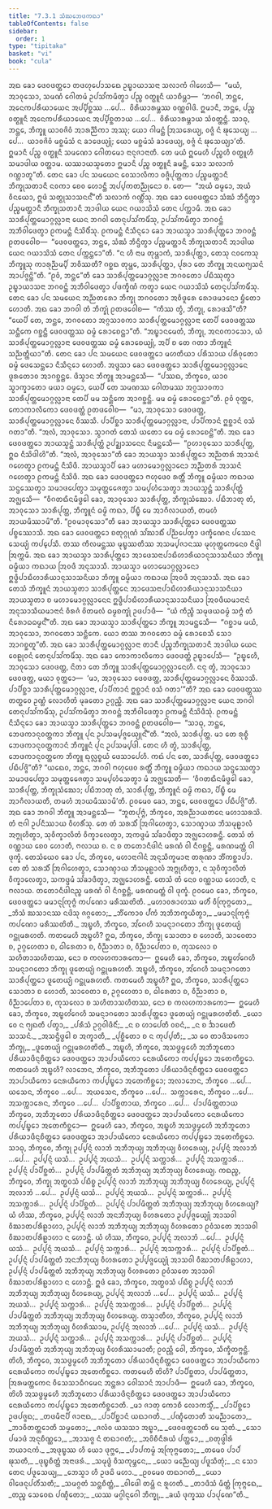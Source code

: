 ```yaml
---
title: "7.3.1 ᩈᩴᨥᨽᩮᨴᨠᨳᩣ"
tableOfContents: false
sidebar:
  order: 1
type: "tipitaka"
basket: "vi"
book: "cula"
---
```



<DynamicBreadcrumb />

<Division number="344" book="cula">

<Paragraph number="1569" book="cula">
ᩋᨳ ᨡᩮᩣ ᨴᩮᩅᨴᨲ᩠ᨲᩮᩣ ᨲᨴᩉᩩᨸᩮᩣᩈᨳᩮ ᩏᨭ᩠ᨮᩣᨿᩣᩈᨶᩣ ᩈᩃᩣᨠᩴ ᨣᩤᩉᩮᩈᩥ—  “ᨾᨿᩴ, ᩋᩣᩅᩩᩈᩮᩣ, ᩈᨾᨱᩴ ᨣᩮᩤᨲᨾᩴ ᩏᨸᩈᩘᨠᨾᩥᨲ᩠ᩅᩣ ᨸᨬ᩠ᨧ ᩅᨲ᩠ᨳᩪᨶᩥ ᨿᩣᨧᩥᨾ᩠ᩉᩣ—  ‘ᨽᨣᩅᩤ, ᨽᨶ᩠ᨲᩮ, ᩋᨶᩮᨠᨸᩁᩥᨿᩣᨿᩮᨶ ᩋᨸ᩠ᨸᩥᨧ᩠ᨨᩔ …ᨸᩮ…  ᩅᩦᩁᩥᨿᩣᩁᨾ᩠ᨽᩔ ᩅᨱ᩠ᨱᩅᩤᨴᩦ. ᩍᨾᩣᨶᩥ, ᨽᨶ᩠ᨲᩮ, ᨸᨬ᩠ᨧ ᩅᨲ᩠ᨳᩪᨶᩥ ᩋᨶᩮᨠᨸᩁᩥᨿᩣᨿᩮᨶ ᩋᨸ᩠ᨸᩥᨧ᩠ᨨᨲᩣᨿ …ᨸᩮ…  ᩅᩦᩁᩥᨿᩣᩁᨾ᩠ᨽᩣᨿ ᩈᩴᩅᨲ᩠ᨲᨶ᩠ᨲᩥ. ᩈᩣᨵᩩ, ᨽᨶ᩠ᨲᩮ, ᨽᩥᨠ᩠ᨡᩪ ᨿᩣᩅᨩᩦᩅᩴ ᩋᩣᩁᨬ᩠ᨬᩥᨠᩣ ᩋᩔᩩ; ᨿᩮᩣ ᨣᩤᨾᨶ᩠ᨲᩴ ᩒᩈᩁᩮᨿ᩠ᨿ, ᩅᨩ᩠ᨩᩴ ᨶᩴ ᨹᩩᩈᩮᨿ᩠ᨿ …ᨸᩮ…  ᨿᩣᩅᨩᩦᩅᩴ ᨾᨧ᩠ᨨᨾᩴᩈᩴ ᨶ ᨡᩣᨴᩮᨿ᩠ᨿᩩᩴ; ᨿᩮᩣ ᨾᨧ᩠ᨨᨾᩴᩈᩴ ᨡᩣᨴᩮᨿ᩠ᨿ, ᩅᨩ᩠ᨩᩴ ᨶᩴ ᨹᩩᩈᩮᨿ᩠ᨿᩣ’ᨲᩥ. ᩍᨾᩣᨶᩥ ᨸᨬ᩠ᨧ ᩅᨲ᩠ᨳᩪᨶᩥ ᩈᨾᨱᩮᩣ ᨣᩮᩤᨲᨾᩮᩣ ᨶᩣᨶᩩᨩᩣᨶᩣᨲᩥ. ᨲᩮ ᨾᨿᩴ ᩍᨾᩮᩉᩥ ᨸᨬ᩠ᨧᩉᩥ ᩅᨲ᩠ᨳᩪᩉᩥ ᩈᨾᩣᨴᩤᨿ ᩅᨲ᩠ᨲᩣᨾ. ᨿᩔᩣᨿᩈ᩠ᨾᨲᩮᩣ ᩍᨾᩣᨶᩥ ᨸᨬ᩠ᨧ ᩅᨲ᩠ᨳᩪᨶᩥ ᨡᨾᨶ᩠ᨲᩥ, ᩈᩮᩣ ᩈᩃᩣᨠᩴ ᨣᨱ᩠ᩉᩣᨲᩪ”ᨲᩥ.
</Paragraph>

<Paragraph number="1570" book="cula">
ᨲᩮᨶ ᨡᩮᩣ ᨸᨶ ᩈᨾᨿᩮᨶ ᩅᩮᩈᩣᩃᩥᨠᩣ ᩅᨩ᩠ᨩᩥᨸᩩᨲ᩠ᨲᨠᩣ ᨸᨬ᩠ᨧᨾᨲ᩠ᨲᩣᨶᩥ ᨽᩥᨠ᩠ᨡᩩᩈᨲᩣᨶᩥ ᨶᩅᨠᩣ ᨧᩮᩅ ᩉᩮᩣᨶ᩠ᨲᩥ ᩋᨸ᩠ᨸᨠᨲᨬ᩠ᨬᩩᨶᩮᩣ ᨧ. ᨲᩮ—  “ᩋᨿᩴ ᨵᨾ᩠ᨾᩮᩣ, ᩋᨿᩴ ᩅᩥᨶᨿᩮᩣ, ᩍᨴᩴ ᩈᨲ᩠ᨳᩩᩈᩣᩈᨶᨶ᩺”ᨲᩥ ᩈᩃᩣᨠᩴ ᨣᨱ᩠ᩉᩥᩴᩈᩩ. ᩋᨳ ᨡᩮᩣ ᨴᩮᩅᨴᨲ᩠ᨲᩮᩣ ᩈᩴᨥᩴ ᨽᩥᨶ᩠ᨴᩥᨲ᩠ᩅᩣ ᨸᨬ᩠ᨧᨾᨲ᩠ᨲᩣᨶᩥ ᨽᩥᨠ᩠ᨡᩩᩈᨲᩣᨶᩥ ᩋᩣᨴᩤᨿ ᨿᩮᨶ ᨣᨿᩣᩈᩦᩈᩴ ᨲᩮᨶ ᨸᨠ᩠ᨠᩣᨾᩥ. ᩋᨳ ᨡᩮᩣ ᩈᩣᩁᩥᨸᩩᨲ᩠ᨲᨾᩮᩣᨣ᩠ᨣᩃᩖᩣᨶᩣ ᨿᩮᨶ ᨽᨣᩅᩤ ᨲᩮᨶᩩᨸᩈᩘᨠᨾᩥᩴᩈᩩ, ᩏᨸᩈᩘᨠᨾᩥᨲ᩠ᩅᩣ ᨽᨣᩅᨶ᩠ᨲᩴ ᩋᨽᩥᩅᩤᨴᩮᨲ᩠ᩅᩣ ᩑᨠᨾᨶ᩠ᨲᩴ ᨶᩥᩈᩦᨴᩥᩴᩈᩩ. ᩑᨠᨾᨶ᩠ᨲᩴ ᨶᩥᩈᩥᨶ᩠ᨶᩮᩣ ᨡᩮᩣ ᩋᩣᨿᩈ᩠ᨾᩣ ᩈᩣᩁᩥᨸᩩᨲ᩠ᨲᩮᩣ ᨽᨣᩅᨶ᩠ᨲᩴ ᩑᨲᨴᩅᩮᩤᨧ—  “ᨴᩮᩅᨴᨲ᩠ᨲᩮᩣ, ᨽᨶ᩠ᨲᩮ, ᩈᩴᨥᩴ ᨽᩥᨶ᩠ᨴᩥᨲ᩠ᩅᩣ ᨸᨬ᩠ᨧᨾᨲ᩠ᨲᩣᨶᩥ ᨽᩥᨠ᩠ᨡᩩᩈᨲᩣᨶᩥ ᩋᩣᨴᩤᨿ ᨿᩮᨶ ᨣᨿᩣᩈᩦᩈᩴ ᨲᩮᨶ ᨸᨠ᩠ᨠᨶ᩠ᨲᩮᩣ”ᨲᩥ. “ᨶ ᩉᩥ ᨶᩣᨾ ᨲᩩᨾ᩠ᩉᩣᨠᩴ, ᩈᩣᩁᩥᨸᩩᨲ᩠ᨲᩣ, ᨲᩮᩈᩩ ᨶᩅᨠᩮᩈᩩ ᨽᩥᨠ᩠ᨡᩪᩈᩩ ᨠᩣᩁᩩᨬ᩠ᨬᨾ᩠ᨸᩥ ᨽᩅᩥᩔᨲᩥ? ᨣᨧ᩠ᨨᨳ ᨲᩩᨾ᩠ᩉᩮ, ᩈᩣᩁᩥᨸᩩᨲ᩠ᨲᩣ, ᨸᩩᩁᩣ ᨲᩮ ᨽᩥᨠ᩠ᨡᩪ ᩋᨶᨿᨻ᩠ᨿᩈᨶᩴ ᩋᩣᨸᨩ᩠ᨩᨶ᩠ᨲᩦ”ᨲᩥ. “ᩑᩅᩴ, ᨽᨶ᩠ᨲᩮ”ᨲᩥ ᨡᩮᩣ ᩈᩣᩁᩥᨸᩩᨲ᩠ᨲᨾᩮᩣᨣ᩠ᨣᩃᩖᩣᨶᩣ ᨽᨣᩅᨲᩮᩣ ᨸᨭᩥᩔᩩᨲ᩠ᩅᩣ ᩏᨭ᩠ᨮᩣᨿᩣᩈᨶᩣ ᨽᨣᩅᨶ᩠ᨲᩴ ᩋᨽᩥᩅᩤᨴᩮᨲ᩠ᩅᩣ ᨸᨴᨠ᩠ᨡᩥᨱᩴ ᨠᨲ᩠ᩅᩣ ᨿᩮᨶ ᨣᨿᩣᩈᩦᩈᩴ ᨲᩮᨶᩩᨸᩈᩘᨠᨾᩥᩴᩈᩩ.
</Paragraph>

<Paragraph number="1571" book="cula">
ᨲᩮᨶ ᨡᩮᩣ ᨸᨶ ᩈᨾᨿᩮᨶ ᩋᨬ᩠ᨬᨲᩁᩮᩣ ᨽᩥᨠ᩠ᨡᩩ ᨽᨣᩅᨲᩮᩣ ᩋᩅᩥᨴᩪᩁᩮ ᩁᩮᩣᨴᨾᩣᨶᩮᩣ ᨮᩥᨲᩮᩣ ᩉᩮᩣᨲᩥ. ᩋᨳ ᨡᩮᩣ ᨽᨣᩅᩤ ᨲᩴ ᨽᩥᨠ᩠ᨡᩩᩴ ᩑᨲᨴᩅᩮᩤᨧ—  “ᨠᩥᩔ ᨲ᩠ᩅᩴ, ᨽᩥᨠ᩠ᨡᩩ, ᩁᩮᩣᨴᩈᩦ”ᨲᩥ? “ᨿᩮᨸᩥ ᨲᩮ, ᨽᨶ᩠ᨲᩮ, ᨽᨣᩅᨲᩮᩣ ᩋᨣ᩠ᨣᩈᩣᩅᨠᩣ ᩈᩣᩁᩥᨸᩩᨲ᩠ᨲᨾᩮᩣᨣ᩠ᨣᩃᩖᩣᨶᩣ ᨲᩮᨸᩥ ᨴᩮᩅᨴᨲ᩠ᨲᩔ ᩈᨶ᩠ᨲᩥᨠᩮ ᨣᨧ᩠ᨨᨶ᩠ᨲᩥ ᨴᩮᩅᨴᨲ᩠ᨲᩔ ᨵᨾ᩠ᨾᩴ ᩁᩮᩣᨧᩮᨶ᩠ᨲᩣ”ᨲᩥ. “ᩋᨭ᩠ᨮᩣᨶᨾᩮᨲᩴ, ᨽᩥᨠ᩠ᨡᩩ, ᩋᨶᩅᨠᩣᩈᩮᩣ, ᨿᩴ ᩈᩣᩁᩥᨸᩩᨲ᩠ᨲᨾᩮᩣᨣ᩠ᨣᩃᩖᩣᨶᩣ ᨴᩮᩅᨴᨲ᩠ᨲᩔ ᨵᨾ᩠ᨾᩴ ᩁᩮᩣᨧᩮᨿ᩠ᨿᩩᩴ, ᩋᨸᩥ ᨧ ᨲᩮ ᨣᨲᩣ ᨽᩥᨠ᩠ᨡᩪᨶᩴ ᩈᨬ᩠ᨬᨲ᩠ᨲᩥᨿᩣ”ᨲᩥ.
</Paragraph>

</Division>
<Division number="345" book="cula">

<Paragraph number="1572" book="cula">
ᨲᩮᨶ ᨡᩮᩣ ᨸᨶ ᩈᨾᨿᩮᨶ ᨴᩮᩅᨴᨲ᩠ᨲᩮᩣ ᨾᩉᨲᩥᨿᩣ ᨸᩁᩥᩈᩣᨿ ᨸᩁᩥᩅᩩᨲᩮᩣ ᨵᨾ᩠ᨾᩴ ᨴᩮᩈᩮᨶ᩠ᨲᩮᩣ ᨶᩥᩈᩥᨶ᩠ᨶᩮᩣ ᩉᩮᩣᨲᩥ. ᩋᨴ᩠ᨴᩈᩣ ᨡᩮᩣ ᨴᩮᩅᨴᨲ᩠ᨲᩮᩣ ᩈᩣᩁᩥᨸᩩᨲ᩠ᨲᨾᩮᩣᨣ᩠ᨣᩃᩖᩣᨶᩮ ᨴᩪᩁᨲᩮᩣᩅ ᩋᩣᨣᨧ᩠ᨨᨶ᩠ᨲᩮ. ᨴᩥᩈ᩠ᩅᩣᨶ ᨽᩥᨠ᩠ᨡᩪ ᩋᩣᨾᨶ᩠ᨲᩮᩈᩥ—  “ᨸᩔᨳ, ᨽᩥᨠ᩠ᨡᩅᩮ, ᨿᩣᩅ ᩈ᩠ᩅᩣᨠ᩠ᨡᩣᨲᩮᩣ ᨾᨿᩣ ᨵᨾ᩠ᨾᩮᩣ, ᨿᩮᨸᩥ ᨲᩮ ᩈᨾᨱᩔ ᨣᩮᩤᨲᨾᩔ ᩋᨣ᩠ᨣᩈᩣᩅᨠᩣ ᩈᩣᩁᩥᨸᩩᨲ᩠ᨲᨾᩮᩣᨣ᩠ᨣᩃᩖᩣᨶᩣ ᨲᩮᨸᩥ ᨾᨾ ᩈᨶ᩠ᨲᩥᨠᩮ ᩋᩣᨣᨧ᩠ᨨᨶ᩠ᨲᩥ. ᨾᨾ ᨵᨾ᩠ᨾᩴ ᩁᩮᩣᨧᩮᨶ᩠ᨲᩣ”ᨲᩥ. ᩑᩅᩴ ᩅᩩᨲ᩠ᨲᩮ, ᨠᩮᩣᨠᩣᩃᩥᨠᩮᩣ ᨴᩮᩅᨴᨲ᩠ᨲᩴ ᩑᨲᨴᩅᩮᩤᨧ—  “ᨾᩣ, ᩋᩣᩅᩩᩈᩮᩣ ᨴᩮᩅᨴᨲ᩠ᨲ, ᩈᩣᩁᩥᨸᩩᨲ᩠ᨲᨾᩮᩣᨣ᩠ᨣᩃᩖᩣᨶᩮ ᩅᩥᩔᩈᩥ. ᨸᩣᨸᩥᨧ᩠ᨨᩣ ᩈᩣᩁᩥᨸᩩᨲ᩠ᨲᨾᩮᩣᨣ᩠ᨣᩃᩖᩣᨶᩣ, ᨸᩣᨸᩥᨠᩣᨶᩴ ᩍᨧ᩠ᨨᩣᨶᩴ ᩅᩈᩴ ᨣᨲᩣ”ᨲᩥ. “ᩋᩃᩴ, ᩋᩣᩅᩩᩈᩮᩣ. ᩈ᩠ᩅᩣᨣᨲᩴ ᨲᩮᩈᩴ ᨿᨲᩮᩣ ᨾᩮ ᨵᨾ᩠ᨾᩴ ᩁᩮᩣᨧᩮᨶ᩠ᨲᩦ”ᨲᩥ.
</Paragraph>

<Paragraph number="1573" book="cula">
ᩋᨳ ᨡᩮᩣ ᨴᩮᩅᨴᨲ᩠ᨲᩮᩣ ᩋᩣᨿᩈ᩠ᨾᨶ᩠ᨲᩴ ᩈᩣᩁᩥᨸᩩᨲ᩠ᨲᩴ ᩏᨸᨯ᩠ᨰᩣᩈᨶᩮᨶ ᨶᩥᨾᨶ᩠ᨲᩮᩈᩥ—  “ᩑᩉᩣᩅᩩᩈᩮᩣ ᩈᩣᩁᩥᨸᩩᨲ᩠ᨲ, ᩍᨵ ᨶᩥᩈᩦᨴᩤᩉᩦ”ᨲᩥ. “ᩋᩃᩴ, ᩋᩣᩅᩩᩈᩮᩣ”ᨲᩥ ᨡᩮᩣ ᩋᩣᨿᩈ᩠ᨾᩣ ᩈᩣᩁᩥᨸᩩᨲ᩠ᨲᩮᩣ ᩋᨬ᩠ᨬᨲᩁᩴ ᩋᩣᩈᨶᩴ ᨣᩉᩮᨲ᩠ᩅᩣ ᩑᨠᨾᨶ᩠ᨲᩴ ᨶᩥᩈᩦᨴᩥ. ᩋᩣᨿᩈ᩠ᨾᩣᨸᩥ ᨡᩮᩣ ᨾᩉᩣᨾᩮᩣᨣ᩠ᨣᩃᩖᩣᨶᩮᩣ ᩋᨬ᩠ᨬᨲᩁᩴ ᩋᩣᩈᨶᩴ ᨣᩉᩮᨲ᩠ᩅᩣ ᩑᨠᨾᨶ᩠ᨲᩴ ᨶᩥᩈᩦᨴᩥ. ᩋᨳ ᨡᩮᩣ ᨴᩮᩅᨴᨲ᩠ᨲᩮᩣ ᨻᩉᩩᨴᩮᩅ ᩁᨲ᩠ᨲᩥᩴ ᨽᩥᨠ᩠ᨡᩪ ᨵᨾ᩠ᨾᩥᨿᩣ ᨠᨳᩣᨿ ᩈᨶ᩠ᨴᩔᩮᨲ᩠ᩅᩣ ᩈᨾᩣᨴᨸᩮᨲ᩠ᩅᩣ ᩈᨾᩩᨲ᩠ᨲᩮᨩᩮᨲ᩠ᩅᩣ ᩈᨾ᩠ᨸᩉᩴᩈᩮᨲ᩠ᩅᩣ ᩋᩣᨿᩈ᩠ᨾᨶ᩠ᨲᩴ ᩈᩣᩁᩥᨸᩩᨲ᩠ᨲᩴ ᩋᨩ᩠ᨫᩮᩈᩥ—  “ᩅᩥᨣᨲᨳᩥᨶᨾᩥᨴ᩠ᨵᩮᩤ ᨡᩮᩣ, ᩋᩣᩅᩩᩈᩮᩣ ᩈᩣᩁᩥᨸᩩᨲ᩠ᨲ, ᨽᩥᨠ᩠ᨡᩩᩈᩴᨥᩮᩣ. ᨸᨭᩥᨽᩣᨲᩩ ᨲᩴ, ᩋᩣᩅᩩᩈᩮᩣ ᩈᩣᩁᩥᨸᩩᨲ᩠ᨲ, ᨽᩥᨠ᩠ᨡᩪᨶᩴ ᨵᨾ᩠ᨾᩦ ᨠᨳᩣ, ᨸᩥᨭ᩠ᨮᩥ ᨾᩮ ᩋᩣᨣᩥᩃᩣᨿᨲᩥ, ᨲᨾᩉᩴ ᩋᩣᨿᨾᩥᩔᩣᨾᩦ”ᨲᩥ. “ᩑᩅᨾᩣᩅᩩᩈᩮᩣ”ᨲᩥ ᨡᩮᩣ ᩋᩣᨿᩈ᩠ᨾᩣ ᩈᩣᩁᩥᨸᩩᨲ᩠ᨲᩮᩣ ᨴᩮᩅᨴᨲ᩠ᨲᩔ ᨸᨧ᩠ᨧᩔᩮᩣᩈᩥ. ᩋᨳ ᨡᩮᩣ ᨴᩮᩅᨴᨲ᩠ᨲᩮᩣ ᨧᨲᩩᨣ᩠ᨣᩩᨱᩴ ᩈᩘᨥᩣᨭᩥᩴ ᨸᨬ᩠ᨬᨸᩮᨲ᩠ᩅᩣ ᨴᨠ᩠ᨡᩥᨱᩮᨶ ᨸᩔᩮᨶ ᩈᩮᨿ᩠ᨿᩴ ᨠᨸ᩠ᨸᩮᩈᩥ. ᨲᩔ ᨠᩥᩃᨾᨶ᩠ᨲᩔ ᨾᩩᨭ᩠ᨮᩔᨲᩥᩔ ᩋᩈᨾ᩠ᨸᨩᩣᨶᩔ ᨾᩩᩉᩩᨲ᩠ᨲᨠᩮᨶᩮᩅ ᨶᩥᨴ᩠ᨴᩤ ᩒᨠ᩠ᨠᨾᩥ.
</Paragraph>

<Paragraph number="1574" book="cula">
ᩋᨳ ᨡᩮᩣ ᩋᩣᨿᩈ᩠ᨾᩣ ᩈᩣᩁᩥᨸᩩᨲ᩠ᨲᩮᩣ ᩋᩣᨴᩮᩈᨶᩣᨸᩣᨭᩥᩉᩣᩁᩥᨿᩣᨶᩩᩈᩣᩈᨶᩥᨿᩣ ᨽᩥᨠ᩠ᨡᩪ ᨵᨾ᩠ᨾᩥᨿᩣ ᨠᨳᩣᨿ ᩒᩅᨴᩥ ᩋᨶᩩᩈᩣᩈᩥ. ᩋᩣᨿᩈ᩠ᨾᩣ ᨾᩉᩣᨾᩮᩣᨣ᩠ᨣᩃᩖᩣᨶᩮᩣ ᩍᨴ᩠ᨵᩥᨸᩣᨭᩥᩉᩣᩁᩥᨿᩣᨶᩩᩈᩣᩈᨶᩥᨿᩣ ᨽᩥᨠ᩠ᨡᩪ ᨵᨾ᩠ᨾᩥᨿᩣ ᨠᨳᩣᨿ ᩒᩅᨴᩥ ᩋᨶᩩᩈᩣᩈᩥ. ᩋᨳ ᨡᩮᩣ ᨲᩮᩈᩴ ᨽᩥᨠ᩠ᨡᩪᨶᩴ ᩋᩣᨿᩈ᩠ᨾᨲᩣ ᩈᩣᩁᩥᨸᩩᨲ᩠ᨲᩮᨶ ᩋᩣᨴᩮᩈᨶᩣᨸᩣᨭᩥᩉᩣᩁᩥᨿᩣᨶᩩᩈᩣᩈᨶᩥᨿᩣ ᩋᩣᨿᩈ᩠ᨾᨲᩣ ᨧ ᨾᩉᩣᨾᩮᩣᨣ᩠ᨣᩃᩖᩣᨶᩮᨶ ᩍᨴ᩠ᨵᩥᨸᩣᨭᩥᩉᩣᩁᩥᨿᩣᨶᩩᩈᩣᩈᨶᩥᨿᩣ ᩒᩅᨴᩥᨿᨾᩣᨶᩣᨶᩴ ᩋᨶᩩᩈᩣᩈᩥᨿᨾᩣᨶᩣᨶᩴ ᩅᩥᩁᨩᩴ ᩅᩦᨲᨾᩃᩴ ᨵᨾ᩠ᨾᨧᨠ᩠ᨡᩩᩴ ᩏᨴᨸᩣᨴᩥ—  “ᨿᩴ ᨠᩥᨬ᩠ᨧᩥ ᩈᨾᩩᨴᨿᨵᨾ᩠ᨾᩴ ᩈᨻ᩠ᨻᩴ ᨲᩴ ᨶᩥᩁᩮᩣᨵᨵᨾ᩠ᨾᨶ᩺”ᨲᩥ.
</Paragraph>

<Paragraph number="1575" book="cula">
ᩋᨳ ᨡᩮᩣ ᩋᩣᨿᩈ᩠ᨾᩣ ᩈᩣᩁᩥᨸᩩᨲ᩠ᨲᩮᩣ ᨽᩥᨠ᩠ᨡᩪ ᩋᩣᨾᨶ᩠ᨲᩮᩈᩥ—  “ᨣᨧ᩠ᨨᩣᨾ ᨾᨿᩴ, ᩋᩣᩅᩩᩈᩮᩣ, ᨽᨣᩅᨲᩮᩣ ᩈᨶ᩠ᨲᩥᨠᩮ. ᨿᩮᩣ ᨲᩔ ᨽᨣᩅᨲᩮᩣ ᨵᨾ᩠ᨾᩴ ᩁᩮᩣᨧᩮᩈᩥ ᩈᩮᩣ ᩋᩣᨣᨧ᩠ᨨᨲᩪ”ᨲᩥ. ᩋᨳ ᨡᩮᩣ ᩈᩣᩁᩥᨸᩩᨲ᩠ᨲᨾᩮᩣᨣ᩠ᨣᩃᩖᩣᨶᩣ ᨲᩣᨶᩥ ᨸᨬ᩠ᨧᨽᩥᨠ᩠ᨡᩩᩈᨲᩣᨶᩥ ᩋᩣᨴᩤᨿ ᨿᩮᨶ ᩅᩮᩊᩩᩅᨶᩴ ᨲᩮᨶᩩᨸᩈᩘᨠᨾᩥᩴᩈᩩ. ᩋᨳ ᨡᩮᩣ ᨠᩮᩣᨠᩣᩃᩥᨠᩮᩣ ᨴᩮᩅᨴᨲ᩠ᨲᩴ ᩏᨭ᩠ᨮᩣᨸᩮᩈᩥ—  “ᩏᨭ᩠ᨮᩮᩉᩥ, ᩋᩣᩅᩩᩈᩮᩣ ᨴᩮᩅᨴᨲ᩠ᨲ, ᨶᩦᨲᩣ ᨲᩮ ᨽᩥᨠ᩠ᨡᩪ ᩈᩣᩁᩥᨸᩩᨲ᩠ᨲᨾᩮᩣᨣ᩠ᨣᩃᩖᩣᨶᩮᩉᩥ. ᨶᨶᩩ ᨲ᩠ᩅᩴ, ᩋᩣᩅᩩᩈᩮᩣ ᨴᩮᩅᨴᨲ᩠ᨲ, ᨾᨿᩣ ᩅᩩᨲ᩠ᨲᩮᩣ—  ‘ᨾᩣ, ᩋᩣᩅᩩᩈᩮᩣ ᨴᩮᩅᨴᨲ᩠ᨲ, ᩈᩣᩁᩥᨸᩩᨲ᩠ᨲᨾᩮᩣᨣ᩠ᨣᩃᩖᩣᨶᩮ ᩅᩥᩔᩣᩈᩥ. ᨸᩣᨸᩥᨧ᩠ᨨᩣ ᩈᩣᩁᩥᨸᩩᨲ᩠ᨲᨾᩮᩣᨣ᩠ᨣᩃᩖᩣᨶᩣ, ᨸᩣᨸᩥᨠᩣᨶᩴ ᩍᨧ᩠ᨨᩣᨶᩴ ᩅᩈᩴ ᨣᨲᩣ’”ᨲᩥ? ᩋᨳ ᨡᩮᩣ ᨴᩮᩅᨴᨲ᩠ᨲᩔ ᨲᨲ᩠ᨳᩮᩅ ᩏᨱ᩠ᩉᩴ ᩃᩮᩣᩉᩥᨲᩴ ᨾᩩᨡᨲᩮᩣ ᩏᨣ᩠ᨣᨬ᩠ᨨᩥ.
</Paragraph>

<Paragraph number="1576" book="cula">
ᩋᨳ ᨡᩮᩣ ᩈᩣᩁᩥᨸᩩᨲ᩠ᨲᨾᩮᩣᨣ᩠ᨣᩃᩖᩣᨶᩣ ᨿᩮᨶ ᨽᨣᩅᩤ ᨲᩮᨶᩩᨸᩈᩘᨠᨾᩥᩴᩈᩩ, ᩏᨸᩈᩘᨠᨾᩥᨲ᩠ᩅᩣ ᨽᨣᩅᨶ᩠ᨲᩴ ᩋᨽᩥᩅᩤᨴᩮᨲ᩠ᩅᩣ ᩑᨠᨾᨶ᩠ᨲᩴ ᨶᩥᩈᩦᨴᩥᩈᩩᩴ. ᩑᨠᨾᨶ᩠ᨲᩴ ᨶᩥᩈᩥᨶ᩠ᨶᩮᩣ ᨡᩮᩣ ᩋᩣᨿᩈ᩠ᨾᩣ ᩈᩣᩁᩥᨸᩩᨲ᩠ᨲᩮᩣ ᨽᨣᩅᨶ᩠ᨲᩴ ᩑᨲᨴᩅᩮᩤᨧ—  “ᩈᩣᨵᩩ, ᨽᨶ᩠ᨲᩮ, ᨽᩮᨴᨠᩣᨶᩩᩅᨲ᩠ᨲᨠᩣ ᨽᩥᨠ᩠ᨡᩪ ᨸᩩᨶ ᩏᨸᩈᨾ᩠ᨸᨩ᩠ᨩᩮᨿ᩠ᨿᩩᨶ᩺”ᨲᩥ. “ᩋᩃᩴ, ᩈᩣᩁᩥᨸᩩᨲ᩠ᨲ. ᨾᩣ ᨲᩮ ᩁᩩᨧ᩠ᨧᩥ ᨽᩮᨴᨠᩣᨶᩩᩅᨲ᩠ᨲᨠᩣᨶᩴ ᨽᩥᨠ᩠ᨡᩪᨶᩴ ᨸᩩᨶ ᩏᨸᩈᨾ᩠ᨸᨴᩤ. ᨲᩮᨶ ᩉᩥ ᨲ᩠ᩅᩴ, ᩈᩣᩁᩥᨸᩩᨲ᩠ᨲ, ᨽᩮᨴᨠᩣᨶᩩᩅᨲ᩠ᨲᨠᩮ ᨽᩥᨠ᩠ᨡᩪ ᨳᩩᩃᩖᨧ᩠ᨧᨿᩴ ᨴᩮᩈᩣᨸᩮᩉᩥ. ᨠᨳᩴ ᨸᨶ ᨲᩮ, ᩈᩣᩁᩥᨸᩩᨲ᩠ᨲ, ᨴᩮᩅᨴᨲ᩠ᨲᩮᩣ ᨸᨭᩥᨸᨩ᩠ᨩᩦ”ᨲᩥ? “ᨿᨳᩮᩅ, ᨽᨶ᩠ᨲᩮ, ᨽᨣᩅᩤ ᨻᩉᩩᨴᩮᩅ ᩁᨲ᩠ᨲᩥᩴ ᨽᩥᨠ᩠ᨡᩪ ᨵᨾ᩠ᨾᩥᨿᩣ ᨠᨳᩣᨿ ᩈᨶ᩠ᨴᩔᩮᨲ᩠ᩅᩣ ᩈᨾᩣᨴᨸᩮᨲ᩠ᩅᩣ ᩈᨾᩩᨲ᩠ᨲᩮᨩᩮᨲ᩠ᩅᩣ ᩈᨾ᩠ᨸᩉᩴᩈᩮᨲ᩠ᩅᩣ ᨾᩴ ᩋᨩ᩠ᨫᩮᩈᨲᩥ—  ‘ᩅᩥᨣᨲᨳᩥᨶᨾᩥᨴ᩠ᨵᩮᩤ ᨡᩮᩣ, ᩈᩣᩁᩥᨸᩩᨲ᩠ᨲ, ᨽᩥᨠ᩠ᨡᩩᩈᩴᨥᩮᩣ; ᨸᨭᩥᨽᩣᨲᩩ ᨲᩴ, ᩈᩣᩁᩥᨸᩩᨲ᩠ᨲ, ᨽᩥᨠ᩠ᨡᩪᨶᩴ ᨵᨾ᩠ᨾᩦ ᨠᨳᩣ, ᨸᩥᨭ᩠ᨮᩥ ᨾᩮ ᩋᩣᨣᩥᩃᩣᨿᨲᩥ, ᨲᨾᩉᩴ ᩋᩣᨿᨾᩥᩔᩣᨾᩦ’ᨲᩥ. ᩑᩅᨾᩮᩅ ᨡᩮᩣ, ᨽᨶ᩠ᨲᩮ, ᨴᩮᩅᨴᨲ᩠ᨲᩮᩣ ᨸᨭᩥᨸᨩ᩠ᨩᩦ”ᨲᩥ.
</Paragraph>

</Division>
<Division number="346" book="cula">

<Paragraph number="1577" book="cula">
ᩋᨳ ᨡᩮᩣ ᨽᨣᩅᩤ ᨽᩥᨠ᩠ᨡᩪ ᩋᩣᨾᨶ᩠ᨲᩮᩈᩥ—  “ᨽᩪᨲᨸᩩᨻ᩠ᨻᩴ, ᨽᩥᨠ᩠ᨡᩅᩮ, ᩋᩁᨬ᩠ᨬᩣᨿᨲᨶᩮ ᨾᩉᩣᩈᩁᩈᩦ. ᨲᩴ ᨶᩣᨣᩤ ᩏᨸᨶᩥᩔᩣᨿ ᩅᩥᩉᩁᩥᩴᩈᩩ. ᨲᩮ ᨲᩴ ᩈᩁᩈᩥᩴ ᩒᨣᩤᩉᩮᨲ᩠ᩅᩣ, ᩈᩮᩣᨱ᩠ᨯᩣᨿ ᨽᩥᩈᨾᩩᩊᩣᩃᩴ ᩋᨻ᩠ᨻᩩᩉᩥᨲ᩠ᩅᩣ, ᩈᩩᩅᩥᨠ᩠ᨡᩣᩃᩥᨲᩴ ᩅᩥᨠ᩠ᨡᩣᩃᩮᨲ᩠ᩅᩣ, ᩋᨠᨴ᩠ᨴᨾᩴ ᩈᩘᨡᩣᨴᩥᨲ᩠ᩅᩣ ᩋᨩ᩠ᨫᩮᩣᩉᩁᨶ᩠ᨲᩥ. ᨲᩮᩈᩴ ᨲᩴ ᩅᨱ᩠ᨱᩣᨿ ᨧᩮᩅ ᩉᩮᩣᨲᩥ, ᨻᩃᩣᨿ ᨧ. ᨶ ᨧ ᨲᨲᩮᩣᨶᩥᨴᩤᨶᩴ ᨾᩁᨱᩴ ᩅᩤ ᨶᩥᨣᨧ᩠ᨨᨶ᩠ᨲᩥ, ᨾᩁᨱᨾᨲ᩠ᨲᩴ ᩅᩤ ᨴᩩᨠ᩠ᨡᩴ. ᨲᩮᩈᩴᨿᩮᩅ ᨡᩮᩣ ᨸᨶ, ᨽᩥᨠ᩠ᨡᩅᩮ, ᨾᩉᩣᨶᩣᨣᩤᨶᩴ ᩋᨶᩩᩈᩥᨠ᩠ᨡᨾᩣᨶᩣ ᨲᩁᩩᨱᩣ ᨽᩥᩘᨠᨧ᩠ᨨᩣᨸᩣ. ᨲᩮ ᨲᩴ ᩈᩁᩈᩥᩴ ᩒᨣᩤᩉᩮᨲ᩠ᩅᩣ, ᩈᩮᩣᨱ᩠ᨯᩣᨿ ᨽᩥᩈᨾᩩᩊᩣᩃᩴ ᩋᨻ᩠ᨻᩩᩉᩥᨲ᩠ᩅᩣ, ᨶ ᩈᩩᩅᩥᨠ᩠ᨡᩣᩃᩥᨲᩴ ᩅᩥᨠ᩠ᨡᩣᩃᩮᨲ᩠ᩅᩣ, ᩈᨠᨴ᩠ᨴᨾᩴ ᩈᩘᨡᩣᨴᩥᨲ᩠ᩅᩣ, ᩋᨩ᩠ᨫᩮᩣᩉᩁᨶ᩠ᨲᩥ. ᨲᩮᩈᩴ ᨲᩴ ᨶᩮᩅ ᩅᨱ᩠ᨱᩣᨿ ᩉᩮᩣᨲᩥ, ᨶ ᨻᩃᩣᨿ. ᨲᨲᩮᩣᨶᩥᨴᩤᨶᨬ᩠ᨧ ᨾᩁᨱᩴ ᩅᩤ ᨶᩥᨣᨧ᩠ᨨᨶ᩠ᨲᩥ, ᨾᩁᨱᨾᨲ᩠ᨲᩴ ᩅᩤ ᨴᩩᨠ᩠ᨡᩴ. ᩑᩅᨾᩮᩅ ᨡᩮᩣ, ᨽᩥᨠ᩠ᨡᩅᩮ, ᨴᩮᩅᨴᨲ᩠ᨲᩮᩣ ᨾᨾᩣᨶᩩᨠᩕᩩᨻ᩠ᨻᩴ ᨠᨸᨱᩮᩣ ᨾᩁᩥᩔᨲᩦᨲᩥ.
</Paragraph>

<Paragraph number="1578" type="verses" book="cula">
_ᨾᩉᩣᩅᩁᩣᩉᩔ ᨾᩉᩥᩴ ᩅᩥᨠᩕᩩᨻ᩠ᨻᨲᩮᩣ,_  
_ᨽᩥᩈᩴ ᨥᩈᩣᨶᩔ ᨶᨴᩦᩈᩩ ᨩᨣ᩠ᨣᨲᩮᩣ;_  
_ᨽᩥᩘᨠᩮᩣᩅ ᨸᩘᨠᩴ ᩋᨽᩥᨽᨠ᩠ᨡᨿᩥᨲ᩠ᩅᩣ,_  
_ᨾᨾᩣᨶᩩᨠᩕᩩᨻ᩠ᨻᩴ ᨠᨸᨱᩮᩣ ᨾᩁᩥᩔᨲᩦᨲᩥ._  

</Paragraph>

</Division>
<Division number="347" book="cula">

<Paragraph number="1579" book="cula">
ᩋᨭ᩠ᨮᩉᩥ, ᨽᩥᨠ᩠ᨡᩅᩮ, ᩋᩘᨣᩮᩉᩥ ᩈᨾᨶ᩠ᨶᩣᨣᨲᩮᩣ ᨽᩥᨠ᩠ᨡᩩ ᨴᩪᨲᩮᨿ᩠ᨿᩴ ᨣᨶ᩠ᨲᩩᨾᩁᩉᨲᩥ. ᨠᨲᨾᩮᩉᩥ ᩋᨭ᩠ᨮᩉᩥ? ᩍᨵ, ᨽᩥᨠ᩠ᨡᩅᩮ, ᨽᩥᨠ᩠ᨡᩩ ᩈᩮᩣᨲᩣ ᨧ ᩉᩮᩣᨲᩥ, ᩈᩣᩅᩮᨲᩣ ᨧ, ᩏᨣ᩠ᨣᩉᩮᨲᩣ ᨧ, ᨵᩤᩁᩮᨲᩣ ᨧ, ᩅᩥᨬ᩠ᨬᩣᨲᩣ ᨧ, ᩅᩥᨬ᩠ᨬᩣᨸᩮᨲᩣ ᨧ, ᨠᩩᩈᩃᩮᩣ ᨧ ᩈᩉᩥᨲᩣᩈᩉᩥᨲᩔ, ᨶᩮᩣ ᨧ ᨠᩃᩉᨠᩣᩁᨠᩮᩣ—  ᩍᨾᩮᩉᩥ ᨡᩮᩣ, ᨽᩥᨠ᩠ᨡᩅᩮ, ᩋᨭ᩠ᨮᩉᩘᨣᩮᩉᩥ ᩈᨾᨶ᩠ᨶᩣᨣᨲᩮᩣ ᨽᩥᨠ᩠ᨡᩩ ᨴᩪᨲᩮᨿ᩠ᨿᩴ ᨣᨶ᩠ᨲᩩᨾᩁᩉᨲᩥ.
</Paragraph>

<Paragraph number="1580" book="cula">
ᩋᨭ᩠ᨮᩉᩥ, ᨽᩥᨠ᩠ᨡᩅᩮ, ᩋᩘᨣᩮᩉᩥ ᩈᨾᨶ᩠ᨶᩣᨣᨲᩮᩣ ᩈᩣᩁᩥᨸᩩᨲ᩠ᨲᩮᩣ ᨴᩪᨲᩮᨿ᩠ᨿᩴ ᨣᨶ᩠ᨲᩩᨾᩁᩉᨲᩥ. ᨠᨲᨾᩮᩉᩥ ᩋᨭ᩠ᨮᩉᩥ? ᩍᨵ, ᨽᩥᨠ᩠ᨡᩅᩮ, ᩈᩣᩁᩥᨸᩩᨲ᩠ᨲᩮᩣ ᩈᩮᩣᨲᩣ ᨧ ᩉᩮᩣᨲᩥ, ᩈᩣᩅᩮᨲᩣ ᨧ, ᩏᨣ᩠ᨣᩉᩮᨲᩣ ᨧ, ᨵᩤᩁᩮᨲᩣ ᨧ, ᩅᩥᨬ᩠ᨬᩣᨲᩣ ᨧ, ᩅᩥᨬ᩠ᨬᩣᨸᩮᨲᩣ ᨧ, ᨠᩩᩈᩃᩮᩣ ᨧ ᩈᩉᩥᨲᩣᩈᩉᩥᨲᩔ, ᨶᩮᩣ ᨧ ᨠᩃᩉᨠᩣᩁᨠᩮᩣ—  ᩍᨾᩮᩉᩥ ᨡᩮᩣ, ᨽᩥᨠ᩠ᨡᩅᩮ, ᩋᨭ᩠ᨮᩉᩘᨣᩮᩉᩥ ᩈᨾᨶ᩠ᨶᩣᨣᨲᩮᩣ ᩈᩣᩁᩥᨸᩩᨲ᩠ᨲᩮᩣ ᨴᩪᨲᩮᨿ᩠ᨿᩴ ᨣᨶ᩠ᨲᩩᨾᩁᩉᨲᩦᨲᩥ.
</Paragraph>

<Paragraph number="1581" type="verses" book="cula">
_ᨿᩮᩣ ᩅᩮ ᨶ ᨻ᩠ᨿᨳᨲᩥ ᨸᨲ᩠ᩅᩣ,_  
_ᨸᩁᩥᩈᩴ ᩏᨣ᩠ᨣᩅᩤᨴᩥᨶᩥᩴ;_  
_ᨶ ᨧ ᩉᩣᨸᩮᨲᩥ ᩅᨧᨶᩴ,_  
_ᨶ ᨧ ᨨᩣᨴᩮᨲᩥ ᩈᩣᩈᨶᩴ._  

</Paragraph>

<Paragraph number="1582" type="verses" book="cula">
_ᩋᩈᨶ᩠ᨴᩥᨴ᩠ᨵᩮᩤ ᨧ ᩋᨠ᩠ᨡᩣᨲᩥ,_  
_ᨸᩩᨧ᩠ᨨᩥᨲᩮᩣ ᨧ ᨶ ᨠᩩᨸ᩠ᨸᨲᩥ;_  
_ᩈ ᩅᩮ ᨲᩣᨴᩥᩈᨠᩮᩣ ᨽᩥᨠ᩠ᨡᩩ,_  
_ᨴᩪᨲᩮᨿ᩠ᨿᩴ ᨣᨶ᩠ᨲᩩᨾᩁᩉᨲᩦᨲᩥ._  

</Paragraph>

</Division>
<Division number="348" book="cula">

<Paragraph number="1583" book="cula">
ᩋᨭ᩠ᨮᩉᩥ, ᨽᩥᨠ᩠ᨡᩅᩮ, ᩋᩈᨴ᩠ᨵᨾ᩠ᨾᩮᩉᩥ ᩋᨽᩥᨽᩪᨲᩮᩣ ᨸᩁᩥᨿᩣᨴᩥᨶ᩠ᨶᨧᩥᨲ᩠ᨲᩮᩣ ᨴᩮᩅᨴᨲ᩠ᨲᩮᩣ ᩋᩣᨸᩣᨿᩥᨠᩮᩣ ᨶᩮᩁᨿᩥᨠᩮᩣ ᨠᨸ᩠ᨸᨭ᩠ᨮᩮᩣ ᩋᨲᩮᨠᩥᨧ᩠ᨨᩮᩣ. ᨠᨲᨾᩮᩉᩥ ᩋᨭ᩠ᨮᩉᩥ? ᩃᩣᨽᩮᨶ, ᨽᩥᨠ᩠ᨡᩅᩮ, ᩋᨽᩥᨽᩪᨲᩮᩣ ᨸᩁᩥᨿᩣᨴᩥᨶ᩠ᨶᨧᩥᨲ᩠ᨲᩮᩣ ᨴᩮᩅᨴᨲ᩠ᨲᩮᩣ ᩋᩣᨸᩣᨿᩥᨠᩮᩣ ᨶᩮᩁᨿᩥᨠᩮᩣ ᨠᨸ᩠ᨸᨭ᩠ᨮᩮᩣ ᩋᨲᩮᨠᩥᨧ᩠ᨨᩮᩣ; ᩋᩃᩣᨽᩮᨶ, ᨽᩥᨠ᩠ᨡᩅᩮ …ᨸᩮ…  ᨿᩈᩮᨶ, ᨽᩥᨠ᩠ᨡᩅᩮ …ᨸᩮ…  ᩋᨿᩈᩮᨶ, ᨽᩥᨠ᩠ᨡᩅᩮ …ᨸᩮ…  ᩈᨠ᩠ᨠᩣᩁᩮᨶ, ᨽᩥᨠ᩠ᨡᩅᩮ …ᨸᩮ…  ᩋᩈᨠ᩠ᨠᩣᩁᩮᨶ, ᨽᩥᨠ᩠ᨡᩅᩮ …ᨸᩮ…  ᨸᩣᨸᩥᨧ᩠ᨨᨲᩣᨿ, ᨽᩥᨠ᩠ᨡᩅᩮ …ᨸᩮ…  ᨸᩣᨸᨾᩥᨲ᩠ᨲᨲᩣᨿ ᨽᩥᨠ᩠ᨡᩅᩮ, ᩋᨽᩥᨽᩪᨲᩮᩣ ᨸᩁᩥᨿᩣᨴᩥᨶ᩠ᨶᨧᩥᨲ᩠ᨲᩮᩣ ᨴᩮᩅᨴᨲ᩠ᨲᩮᩣ ᩋᩣᨸᩣᨿᩥᨠᩮᩣ ᨶᩮᩁᨿᩥᨠᩮᩣ ᨠᨸ᩠ᨸᨭ᩠ᨮᩮᩣ ᩋᨲᩮᨠᩥᨧ᩠ᨨᩮᩣ—  ᩍᨾᩮᩉᩥ ᨡᩮᩣ, ᨽᩥᨠ᩠ᨡᩅᩮ, ᩋᨭ᩠ᨮᩉᩥ ᩋᩈᨴ᩠ᨵᨾ᩠ᨾᩮᩉᩥ ᩋᨽᩥᨽᩪᨲᩮᩣ ᨸᩁᩥᨿᩣᨴᩥᨶ᩠ᨶᨧᩥᨲ᩠ᨲᩮᩣ ᨴᩮᩅᨴᨲ᩠ᨲᩮᩣ ᩋᩣᨸᩣᨿᩥᨠᩮᩣ ᨶᩮᩁᨿᩥᨠᩮᩣ ᨠᨸ᩠ᨸᨭ᩠ᨮᩮᩣ ᩋᨲᩮᨠᩥᨧ᩠ᨨᩮᩣ.
</Paragraph>

</Division>
<Division number="349" book="cula">

<Paragraph number="1584" book="cula">
ᩈᩣᨵᩩ, ᨽᩥᨠ᩠ᨡᩅᩮ, ᨽᩥᨠ᩠ᨡᩩ ᩏᨸ᩠ᨸᨶ᩠ᨶᩴ ᩃᩣᨽᩴ ᩋᨽᩥᨽᩩᨿ᩠ᨿ ᩋᨽᩥᨽᩩᨿ᩠ᨿ ᩅᩥᩉᩁᩮᨿ᩠ᨿ, ᩏᨸ᩠ᨸᨶ᩠ᨶᩴ ᩋᩃᩣᨽᩴ …ᨸᩮ…  ᩏᨸ᩠ᨸᨶ᩠ᨶᩴ ᨿᩈᩴ…  ᩏᨸ᩠ᨸᨶ᩠ᨶᩴ ᩋᨿᩈᩴ…  ᩏᨸ᩠ᨸᨶ᩠ᨶᩴ ᩈᨠ᩠ᨠᩣᩁᩴ…  ᩏᨸ᩠ᨸᨶ᩠ᨶᩴ ᩋᩈᨠ᩠ᨠᩣᩁᩴ…  ᩏᨸ᩠ᨸᨶ᩠ᨶᩴ ᨸᩣᨸᩥᨧ᩠ᨨᨲᩴ…  ᩏᨸ᩠ᨸᨶ᩠ᨶᩴ ᨸᩣᨸᨾᩥᨲ᩠ᨲᨲᩴ ᩋᨽᩥᨽᩩᨿ᩠ᨿ ᩋᨽᩥᨽᩩᨿ᩠ᨿ ᩅᩥᩉᩁᩮᨿ᩠ᨿ. ᨠᨳᨬ᩠ᨧ, ᨽᩥᨠ᩠ᨡᩅᩮ, ᨽᩥᨠ᩠ᨡᩩ ᩋᨲ᩠ᨳᩅᩈᩴ ᨸᨭᩥᨧ᩠ᨧ ᩏᨸ᩠ᨸᨶ᩠ᨶᩴ ᩃᩣᨽᩴ ᩋᨽᩥᨽᩩᨿ᩠ᨿ ᩋᨽᩥᨽᩩᨿ᩠ᨿ ᩅᩥᩉᩁᩮᨿ᩠ᨿ, ᩏᨸ᩠ᨸᨶ᩠ᨶᩴ ᩋᩃᩣᨽᩴ …ᨸᩮ…  ᩏᨸ᩠ᨸᨶ᩠ᨶᩴ ᨿᩈᩴ…  ᩏᨸ᩠ᨸᨶ᩠ᨶᩴ ᩋᨿᩈᩴ…  ᩏᨸ᩠ᨸᨶ᩠ᨶᩴ ᩈᨠ᩠ᨠᩣᩁᩴ…  ᩏᨸ᩠ᨸᨶ᩠ᨶᩴ ᩋᩈᨠ᩠ᨠᩣᩁᩴ…  ᩏᨸ᩠ᨸᨶ᩠ᨶᩴ ᨸᩣᨸᩥᨧ᩠ᨨᨲᩴ…  ᩏᨸ᩠ᨸᨶ᩠ᨶᩴ ᨸᩣᨸᨾᩥᨲ᩠ᨲᨲᩴ ᩋᨽᩥᨽᩩᨿ᩠ᨿ ᩋᨽᩥᨽᩩᨿ᩠ᨿ ᩅᩥᩉᩁᩮᨿ᩠ᨿ? ᨿᩴ ᩉᩥᩔ, ᨽᩥᨠ᩠ᨡᩅᩮ, ᩏᨸ᩠ᨸᨶ᩠ᨶᩴ ᩃᩣᨽᩴ ᩋᨶᨽᩥᨽᩩᨿ᩠ᨿ ᩅᩥᩉᩁᨲᩮᩣ ᩏᨸ᩠ᨸᨩ᩠ᨩᩮᨿ᩠ᨿᩩᩴ ᩋᩣᩈᩅᩤ ᩅᩥᨥᩣᨲᨸᩁᩥᩊᩣᩉᩣ, ᩏᨸ᩠ᨸᨶ᩠ᨶᩴ ᩃᩣᨽᩴ ᩋᨽᩥᨽᩩᨿ᩠ᨿ ᩋᨽᩥᨽᩩᨿ᩠ᨿ ᩅᩥᩉᩁᨲᩮᩣ ᩑᩅᩴᩈᨲᩮ ᩋᩣᩈᩅᩤ ᩅᩥᨥᩣᨲᨸᩁᩥᩊᩣᩉᩣ ᨶ ᩉᩮᩣᨶ᩠ᨲᩥ. ᨿᩴ ᩉᩥᩔ, ᨽᩥᨠ᩠ᨡᩅᩮ, ᩏᨸ᩠ᨸᨶ᩠ᨶᩴ ᩋᩃᩣᨽᩴ …ᨸᩮ…  ᩏᨸ᩠ᨸᨶ᩠ᨶᩴ ᨿᩈᩴ…  ᩏᨸ᩠ᨸᨶ᩠ᨶᩴ ᩋᨿᩈᩴ…  ᩏᨸ᩠ᨸᨶ᩠ᨶᩴ ᩈᨠ᩠ᨠᩣᩁᩴ…  ᩏᨸ᩠ᨸᨶ᩠ᨶᩴ ᩋᩈᨠ᩠ᨠᩣᩁᩴ…  ᩏᨸ᩠ᨸᨶ᩠ᨶᩴ ᨸᩣᨸᩥᨧ᩠ᨨᨲᩴ…  ᩏᨸ᩠ᨸᨶ᩠ᨶᩴ ᨸᩣᨸᨾᩥᨲ᩠ᨲᨲᩴ ᩋᨶᨽᩥᨽᩩᨿ᩠ᨿ ᩅᩥᩉᩁᨲᩮᩣ ᩏᨸ᩠ᨸᨩ᩠ᨩᩮᨿ᩠ᨿᩩᩴ ᩋᩣᩈᩅᩤ ᩅᩥᨥᩣᨲᨸᩁᩥᩊᩣᩉᩣ, ᩏᨸ᩠ᨸᨶ᩠ᨶᩴ ᨸᩣᨸᨾᩥᨲ᩠ᨲᨲᩴ ᩋᨽᩥᨽᩩᨿ᩠ᨿ ᩋᨽᩥᨽᩩᨿ᩠ᨿ ᩅᩥᩉᩁᨲᩮᩣ ᩑᩅᩴᩈᨲᩮ ᩋᩣᩈᩅᩤ ᩅᩥᨥᩣᨲᨸᩁᩥᩊᩣᩉᩣ ᨶ ᩉᩮᩣᨶ᩠ᨲᩥ. ᩍᨴᩴ ᨡᩮᩣ, ᨽᩥᨠ᩠ᨡᩅᩮ, ᩋᨲ᩠ᨳᩅᩈᩴ ᨸᨭᩥᨧ᩠ᨧ ᩏᨸ᩠ᨸᨶ᩠ᨶᩴ ᩃᩣᨽᩴ ᩋᨽᩥᨽᩩᨿ᩠ᨿ ᩋᨽᩥᨽᩩᨿ᩠ᨿ ᩅᩥᩉᩁᩮᨿ᩠ᨿ, ᩏᨸ᩠ᨸᨶ᩠ᨶᩴ ᩋᩃᩣᨽᩴ …ᨸᩮ…  ᩏᨸ᩠ᨸᨶ᩠ᨶᩴ ᨿᩈᩴ…  ᩏᨸ᩠ᨸᨶ᩠ᨶᩴ ᩋᨿᩈᩴ…  ᩏᨸ᩠ᨸᨶ᩠ᨶᩴ ᩈᨠ᩠ᨠᩣᩁᩴ…  ᩏᨸ᩠ᨸᨶ᩠ᨶᩴ ᩋᩈᨠ᩠ᨠᩣᩁᩴ…  ᩏᨸ᩠ᨸᨶ᩠ᨶᩴ ᨸᩣᨸᩥᨧ᩠ᨨᨲᩴ…  ᩏᨸ᩠ᨸᨶ᩠ᨶᩴ ᨸᩣᨸᨾᩥᨲ᩠ᨲᨲᩴ ᩋᨽᩥᨽᩩᨿ᩠ᨿ ᩋᨽᩥᨽᩩᨿ᩠ᨿ ᩅᩥᩉᩁᩮᨿ᩠ᨿ. ᨲᩈ᩠ᨾᩣᨲᩥᩉ, ᨽᩥᨠ᩠ᨡᩅᩮ, ᩏᨸ᩠ᨸᨶ᩠ᨶᩴ ᩃᩣᨽᩴ ᩋᨽᩥᨽᩩᨿ᩠ᨿ ᩋᨽᩥᨽᩩᨿ᩠ᨿ ᩅᩥᩉᩁᩥᩔᩣᨾ, ᩏᨸ᩠ᨸᨶ᩠ᨶᩴ ᩋᩃᩣᨽᩴ …ᨸᩮ…  ᩏᨸ᩠ᨸᨶ᩠ᨶᩴ ᨿᩈᩴ…  ᩏᨸ᩠ᨸᨶ᩠ᨶᩴ ᩋᨿᩈᩴ…  ᩏᨸ᩠ᨸᨶ᩠ᨶᩴ ᩈᨠ᩠ᨠᩣᩁᩴ…  ᩏᨸ᩠ᨸᨶ᩠ᨶᩴ ᩋᩈᨠ᩠ᨠᩣᩁᩴ…  ᩏᨸ᩠ᨸᨶ᩠ᨶᩴ ᨸᩣᨸᩥᨧ᩠ᨨᨲᩴ…  ᩏᨸ᩠ᨸᨶ᩠ᨶᩴ ᨸᩣᨸᨾᩥᨲ᩠ᨲᨲᩴ ᩋᨽᩥᨽᩩᨿ᩠ᨿ ᩋᨽᩥᨽᩩᨿ᩠ᨿ ᩅᩥᩉᩁᩥᩔᩣᨾᩣᨲᩥ; ᩑᩅᨬ᩠ᩉᩥ ᩅᩮᩤ, ᨽᩥᨠ᩠ᨡᩅᩮ, ᩈᩥᨠ᩠ᨡᩥᨲᨻ᩠ᨻᨶ᩠ᨲᩥ.
</Paragraph>

</Division>
<Division number="350" book="cula">

<Paragraph number="1585" book="cula">
ᨲᩦᩉᩥ, ᨽᩥᨠ᩠ᨡᩅᩮ, ᩋᩈᨴ᩠ᨵᨾ᩠ᨾᩮᩉᩥ ᩋᨽᩥᨽᩪᨲᩮᩣ ᨸᩁᩥᨿᩣᨴᩥᨶ᩠ᨶᨧᩥᨲ᩠ᨲᩮᩣ ᨴᩮᩅᨴᨲ᩠ᨲᩮᩣ ᩋᩣᨸᩣᨿᩥᨠᩮᩣ ᨶᩮᩁᨿᩥᨠᩮᩣ ᨠᨸ᩠ᨸᨭ᩠ᨮᩮᩣ ᩋᨲᩮᨠᩥᨧ᩠ᨨᩮᩣ. ᨠᨲᨾᩮᩉᩥ ᨲᩦᩉᩥ? ᨸᩣᨸᩥᨧ᩠ᨨᨲᩣ, ᨸᩣᨸᨾᩥᨲ᩠ᨲᨲᩣ, ᩒᩁᨾᨲ᩠ᨲᨠᩮᨶ ᩅᩥᩈᩮᩈᩣᨵᩥᨣᨾᩮᨶ ᩋᨶ᩠ᨲᩁᩣ ᩅᩮᩤᩈᩣᨶᩴ ᩋᩣᨸᩣᨴᩥ—  ᩍᨾᩮᩉᩥ ᨡᩮᩣ, ᨽᩥᨠ᩠ᨡᩅᩮ, ᨲᩦᩉᩥ ᩋᩈᨴ᩠ᨵᨾ᩠ᨾᩮᩉᩥ ᩋᨽᩥᨽᩪᨲᩮᩣ ᨸᩁᩥᨿᩣᨴᩥᨶ᩠ᨶᨧᩥᨲ᩠ᨲᩮᩣ ᨴᩮᩅᨴᨲ᩠ᨲᩮᩣ ᩋᩣᨸᩣᨿᩥᨠᩮᩣ ᨶᩮᩁᨿᩥᨠᩮᩣ ᨠᨸ᩠ᨸᨭ᩠ᨮᩮᩣ ᩋᨲᩮᨠᩥᨧ᩠ᨨᩮᩣᨲᩥ.
</Paragraph>

<Paragraph number="1586" type="verses" book="cula">
_ᨾᩣ ᨩᩣᨲᩩ ᨠᩮᩣᨧᩥ ᩃᩮᩣᨠᩈ᩠ᨾᩥᩴ,_  
_ᨸᩣᨸᩥᨧ᩠ᨨᩮᩣ ᩏᨴᨸᨩ᩠ᨩᨳ;_  
_ᨲᨴᨾᩥᨶᩣᨸᩥ ᨩᩣᨶᩣᨳ,_  
_ᨸᩣᨸᩥᨧ᩠ᨨᩣᨶᩴ ᨿᨳᩣᨣᨲᩥ._  

</Paragraph>

<Paragraph number="1587" type="verses" book="cula">
_ᨸᨱ᩠ᨯᩥᨲᩮᩣᨲᩥ ᩈᨾᨬ᩠ᨬᩣᨲᩮᩣ,_  
_ᨽᩣᩅᩥᨲᨲ᩠ᨲᩮᩣᨲᩥ ᩈᨾ᩠ᨾᨲᩮᩣ;_  
_ᨩᩃᩴᩅ ᨿᩈᩈᩣ ᩋᨭ᩠ᨮᩣ,_  
_ᨴᩮᩅᨴᨲ᩠ᨲᩮᩣᨲᩥ ᨾᩮ ᩈᩩᨲᩴ._  

</Paragraph>

<Paragraph number="1588" type="verses" book="cula">
_ᩈᩮᩣ ᨸᨾᩣᨴᩴ ᩋᨶᩩᨧᩥᨱ᩠ᨱᩮᩣ,_  
_ᩋᩣᩈᨩ᩠ᨩ ᨶᩴ ᨲᨳᩣᨣᨲᩴ;_  
_ᩋᩅᩦᨧᩥᨶᩥᩁᨿᩴ ᨸᨲ᩠ᨲᩮᩣ,_  
_ᨧᨲᩩᨴ᩠ᩅᩤᩁᩴ ᨽᨿᩣᨶᨠᩴ._  

</Paragraph>

<Paragraph number="1589" type="verses" book="cula">
_ᩋᨴᩩᨭ᩠ᨮᩔ ᩉᩥ ᨿᩮᩣ ᨴᩩᨻ᩠ᨽᩮ,_  
_ᨸᩣᨸᨠᨾ᩠ᨾᩴ ᩋᨠᩕᩩᨻ᩠ᨻᨲᩮᩣ;_  
_ᨲᨾᩮᩅ ᨸᩣᨸᩴ ᨹᩩᩈᨲᩥ,_  
_ᨴᩩᨭ᩠ᨮᨧᩥᨲ᩠ᨲᩴ ᩋᨶᩣᨴᩁᩴ._  

</Paragraph>

<Paragraph number="1590" type="verses" book="cula">
_ᩈᨾᩩᨴ᩠ᨴᩴ ᩅᩥᩈᨠᩩᨾ᩠ᨽᩮᨶ,_  
_ᨿᩮᩣ ᨾᨬ᩠ᨬᩮᨿ᩠ᨿ ᨸᨴᩪᩈᩥᨲᩩᩴ;_  
_ᨶ ᩈᩮᩣ ᨲᩮᨶ ᨸᨴᩪᩈᩮᨿ᩠ᨿ,_  
_ᨽᩮᩈ᩠ᨾᩣ ᩉᩥ ᩏᨴᨵᩦ ᨾᩉᩣ._  

</Paragraph>

<Paragraph number="1591" type="verses" book="cula">
_ᩑᩅᨾᩮᩅ ᨲᨳᩣᨣᨲᩴ,_  
_ᨿᩮᩣ ᩅᩤᨴᩮᨶᩩᨸᩉᩥᩴᩈᨲᩥ;_  
_ᩈᨾᨣ᩠ᨣᨲᩴ ᩈᨶ᩠ᨲᨧᩥᨲ᩠ᨲᩴ,_  
_ᩅᩤᨴᩮᩤ ᨲᨾ᩠ᩉᩥ ᨶ ᩁᩪᩉᨲᩥ._  

</Paragraph>

<Paragraph number="1592" type="verses" book="cula">
_ᨲᩣᨴᩥᩈᩴ ᨾᩥᨲ᩠ᨲᩴ ᨠᩕᩩᨻ᩠ᨻᩮᨳ,_  
_ᨲᨬ᩠ᨧ ᩈᩮᩅᩮᨳ ᨸᨱ᩠ᨯᩥᨲᩮᩣ;_  
_ᨿᩔ ᨾᨣ᩠ᨣᩤᨶᩩᨣᩮᩤ ᨽᩥᨠ᩠ᨡᩩ,_  
_ᨡᨿᩴ ᨴᩩᨠ᩠ᨡᩔ ᨸᩣᨸᩩᨱᩮ”ᨲᩥ._
</Paragraph>
</Division>